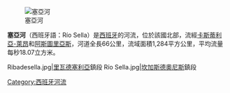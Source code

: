 [[Image:Ribadesella_(Asturias)_03.jpg|塞亞河]]

'''塞亞河'''（西班牙語：Río Sella）是[[西班牙|西班牙]]的河流，位於該國北部，流經[[卡斯蒂利亞-萊昂|卡斯蒂利亞-萊昂]]和[[阿斯圖里亞斯|阿斯圖里亞斯]]，河道全長66公里，流域面積1,284平方公里，平均流量每秒18.07立方米。
<gallery>
Ribadesella.jpg|[[里瓦德塞利亞|里瓦德塞利亞]]鎮段
Río Sella.jpg|[[坎加斯德奧尼斯|坎加斯德奧尼斯]]鎮段
</gallery>

{{coord|43|28|02|N|5|03|51|W|region:ES-O_type:waterbody_source:kolossus-dewiki|display=title}}

{{Spain-geo-stub}}
[[Category:西班牙河流|Category:西班牙河流]]